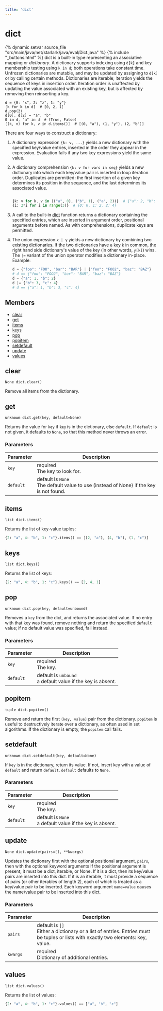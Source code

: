 ```yaml
---
title: 'dict'
---
```


# dict

{% dynamic setvar source_file "src/main/java/net/starlark/java/eval/Dict.java" %}
{% include "\_buttons.html" %}
dict is a built-in type representing an associative mapping or *dictionary*. A dictionary supports indexing using `d[k]` and key membership testing using `k in d`; both operations take constant time. Unfrozen dictionaries are mutable, and may be updated by assigning to `d[k]` or by calling certain methods. Dictionaries are iterable; iteration yields the sequence of keys in insertion order. Iteration order is unaffected by updating the value associated with an existing key, but is affected by removing then reinserting a key.

    d = {0: "x", 2: "z", 1: "y"}
    [k for k in d]  # [0, 2, 1]
    d.pop(2)
    d[0], d[2] = "a", "b"
    0 in d, "a" in d  # (True, False)
    [(k, v) for k, v in d.items()]  # [(0, "a"), (1, "y"), (2, "b")]

There are four ways to construct a dictionary:

1.  A dictionary expression `{k: v, ...}` yields a new dictionary with the specified key/value entries, inserted in the order they appear in the expression. Evaluation fails if any two key expressions yield the same value.

2.  A dictionary comprehension `{k: v for vars in seq}` yields a new dictionary into which each key/value pair is inserted in loop iteration order. Duplicates are permitted: the first insertion of a given key determines its position in the sequence, and the last determines its associated value.

    ``` python

    {k: v for k, v in (("a", 0), ("b", 1), ("a", 2))}  # {"a": 2, "b": 1}
    {i: 2*i for i in range(3)}  # {0: 0, 1: 2, 2: 4}
    ```

3.  A call to the built-in [dict](../globals/all.html#dict) function returns a dictionary containing the specified entries, which are inserted in argument order, positional arguments before named. As with comprehensions, duplicate keys are permitted.

4.  The union expression `x | y` yields a new dictionary by combining two existing dictionaries. If the two dictionaries have a key `k` in common, the right hand side dictionary's value of the key (in other words, `y[k]`) wins. The `|=` variant of the union operator modifies a dictionary in-place. Example:  

    ``` python
    d = {"foo": "FOO", "bar": "BAR"} | {"foo": "FOO2", "baz": "BAZ"}
    # d == {"foo": "FOO2", "bar": "BAR", "baz": "BAZ"}
    d = {"a": 1, "b": 2}
    d |= {"b": 3, "c": 4}
    # d == {"a": 1, "b": 3, "c": 4}
    ```

## Members

- [clear](#clear)
- [get](#get)
- [items](#items)
- [keys](#keys)
- [pop](#pop)
- [popitem](#popitem)
- [setdefault](#setdefault)
- [update](#update)
- [values](#values)

## clear

``` rule-signature
None dict.clear()
```

Remove all items from the dictionary.

## get

``` rule-signature
unknown dict.get(key, default=None)
```

Returns the value for `key` if `key` is in the dictionary, else `default`. If `default` is not given, it defaults to `None`, so that this method never throws an error.

### Parameters

<table class="table table-bordered table-condensed table-params">
<thead>
<tr>
<th>Parameter</th>
<th>Description</th>
</tr>
</thead>
<tbody>
<tr>
<td id="get.key"><code>key</code></td>
<td>required<br />
The key to look for.</td>
</tr>
<tr>
<td id="get.default"><code>default</code></td>
<td>default is <code>None</code><br />
The default value to use (instead of None) if the key is not found.</td>
</tr>
</tbody>
</table>

## items

``` rule-signature
list dict.items()
```

Returns the list of key-value tuples:

``` python
{2: "a", 4: "b", 1: "c"}.items() == [(2, "a"), (4, "b"), (1, "c")]
```

## keys

``` rule-signature
list dict.keys()
```

Returns the list of keys:

``` python
{2: "a", 4: "b", 1: "c"}.keys() == [2, 4, 1]
```

## pop

``` rule-signature
unknown dict.pop(key, default=unbound)
```

Removes a `key` from the dict, and returns the associated value. If no entry with that key was found, remove nothing and return the specified `default` value; if no default value was specified, fail instead.

### Parameters

<table class="table table-bordered table-condensed table-params">
<thead>
<tr>
<th>Parameter</th>
<th>Description</th>
</tr>
</thead>
<tbody>
<tr>
<td id="pop.key"><code>key</code></td>
<td>required<br />
The key.</td>
</tr>
<tr>
<td id="pop.default"><code>default</code></td>
<td>default is <code>unbound</code><br />
a default value if the key is absent.</td>
</tr>
</tbody>
</table>

## popitem

``` rule-signature
tuple dict.popitem()
```

Remove and return the first `(key, value)` pair from the dictionary. `popitem` is useful to destructively iterate over a dictionary, as often used in set algorithms. If the dictionary is empty, the `popitem` call fails.

## setdefault

``` rule-signature
unknown dict.setdefault(key, default=None)
```

If `key` is in the dictionary, return its value. If not, insert key with a value of `default` and return `default`. `default` defaults to `None`.

### Parameters

<table class="table table-bordered table-condensed table-params">
<thead>
<tr>
<th>Parameter</th>
<th>Description</th>
</tr>
</thead>
<tbody>
<tr>
<td id="setdefault.key"><code>key</code></td>
<td>required<br />
The key.</td>
</tr>
<tr>
<td id="setdefault.default"><code>default</code></td>
<td>default is <code>None</code><br />
a default value if the key is absent.</td>
</tr>
</tbody>
</table>

## update

``` rule-signature
None dict.update(pairs=[], **kwargs)
```

Updates the dictionary first with the optional positional argument, `pairs`, then with the optional keyword arguments
If the positional argument is present, it must be a dict, iterable, or None.
If it is a dict, then its key/value pairs are inserted into this dict. If it is an iterable, it must provide a sequence of pairs (or other iterables of length 2), each of which is treated as a key/value pair to be inserted.
Each keyword argument `name=value` causes the name/value pair to be inserted into this dict.

### Parameters

<table class="table table-bordered table-condensed table-params">
<thead>
<tr>
<th>Parameter</th>
<th>Description</th>
</tr>
</thead>
<tbody>
<tr>
<td id="update.pairs"><code>pairs</code></td>
<td>default is <code>[]</code><br />
Either a dictionary or a list of entries. Entries must be tuples or lists with exactly two elements: key, value.</td>
</tr>
<tr>
<td id="update.kwargs"><code>kwargs</code></td>
<td>required<br />
Dictionary of additional entries.</td>
</tr>
</tbody>
</table>

## values

``` rule-signature
list dict.values()
```

Returns the list of values:

``` python
{2: "a", 4: "b", 1: "c"}.values() == ["a", "b", "c"]
```
